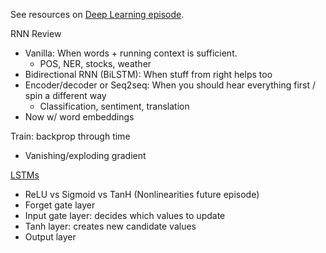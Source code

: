 
See resources on [Deep Learning episode](/mlg/9).

RNN Review
  - Vanilla: When words + running context is sufficient.
    - POS, NER, stocks, weather
  - Bidirectional RNN (BiLSTM): When stuff from right helps too
  - Encoder/decoder or Seq2seq: When you should hear everything first / spin a different way
    - Classification, sentiment, translation
  - Now w/ word embeddings

Train: backprop through time
  - Vanishing/exploding gradient

[LSTMs](http://colah.github.io/posts/2015-08-Understanding-LSTMs/)
  - ReLU vs Sigmoid vs TanH (Nonlinearities future episode)
  - Forget gate layer
  - Input gate layer: decides which values to update
  - Tanh layer: creates new candidate values
  - Output layer